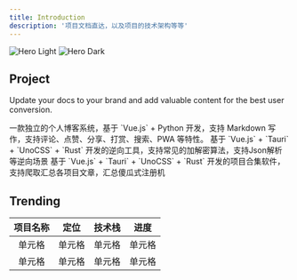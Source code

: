 ```yaml
---
title: Introduction
description: '项目文档直达，以及项目的技术架构等等'
---
```


<img
  className="block dark:hidden"
  src="/images/hero-light.svg"
  alt="Hero Light"
/>
<img
  className="hidden dark:block"
  src="/images/hero-dark.svg"
  alt="Hero Dark"
/>

## Project

Update your docs to your brand and add valuable content for the best user conversion.

<CardGroup cols={2}>
  <Card
    title="Clog"
    icon="palette"
    href="./clog/introduction"
  >
    一款独立的个人博客系统，基于 `Vue.js` + Python 开发，支持 Markdown 写作，支持评论、点赞、分享、打赏、搜索、PWA 等特性。
  </Card>
  <Card
    title="Crypto Easy"
    icon="code"
    href="./crypto/introduction"
  >
    基于 `Vue.js` + `Tauri` + `UnoCSS` + `Rust` 开发的逆向工具，支持常见的加解密算法，支持Json解析等逆向场景
  </Card>
  <Card
    title="51Fa"
    icon="screwdriver-wrench"
    href="./51fa/introduction"
  >
    基于 `Vue.js` + `Tauri` + `UnoCSS` + `Rust` 开发的项目合集软件，支持爬取汇总各项目文章，汇总傻瓜式注册机
  </Card>
  
</CardGroup>

## Trending

| 项目名称 | 定位 | 技术栈 | 进度 |
| :------: | :-------: | :------: | :------: |
| 单元格  | 单元格   |  单元格  | 单元格  |
| 单元格  | 单元格   |  单元格  | 单元格  |

